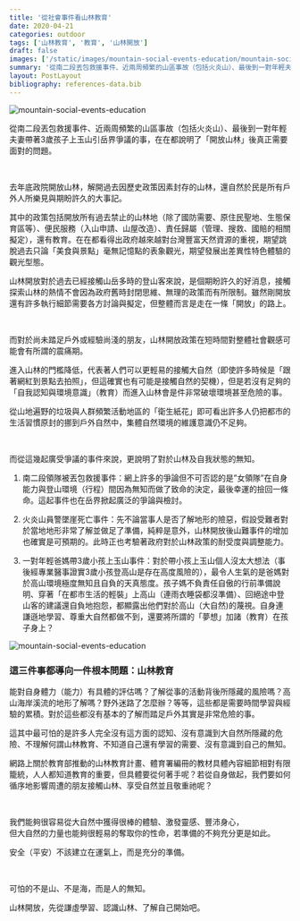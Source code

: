 ```yaml
---
title: '從社會事件看山林教育'
date: 2020-04-21
categories: outdoor
tags: ['山林教育', '教育', '山林開放']
draft: false
images: ['/static/images/mountain-social-events-education/mountain-social-events-education-1.jpeg']
summary: '從南二段丟包救援事件、近兩周頻繁的山區事故（包括火炎山）、最後到一對年輕夫妻帶著3歲孩子上玉山引岳界爭議的事，在在都說明了「開放山林」後真正需要面對的問題。'
layout: PostLayout
bibliography: references-data.bib
---
```


![mountain-social-events-education](/static/images/mountain-social-events-education/mountain-social-events-education-1.jpeg)

從南二段丟包救援事件、近兩周頻繁的山區事故（包括火炎山）、最後到一對年輕夫妻帶著3歲孩子上玉山引岳界爭議的事，在在都說明了「開放山林」後真正需要面對的問題。

<br/>

去年底政院開放山林，解開過去因歷史政策因素封存的山林，還自然於民是所有戶外人所樂見與期盼許久的大事記。

 

其中的政策包括開放所有過去禁止的山林地（除了國防需要、原住民聖地、生態保育區等）、便民服務（入山申請、山屋改造）、責任歸屬（管理、搜救、國賠的相關擬定），還有教育。在在都看得出政府越來越對台灣豐富天然資源的重視，期望跳脫過去只論「美食與景點」毫無記憶點的表象觀光，期望發展出差異性特色體驗的觀光型態。

 

山林開放對於過去已經接觸山岳多時的登山客來說，是個期盼許久的好消息，接觸探索山林的熱情不會因為政府舊時封閉思維、無理的政策而有所限制。雖然剛開放還有許多執行細節需要各方討論與擬定，但整體而言是走在一條「開放」的路上。

<br/>

而對於尚未踏足戶外或經驗尚淺的朋友，山林開放政策在短時間對整體社會觀感可能會有所謂的震痛期。

進入山林的門檻降低，代表著人們可以更輕易的接觸大自然（即使許多時候是「跟著網紅到景點去拍照」，但這確實也有可能是接觸自然的契機），但是若沒有足夠的「自我認知與環境意識」（教育）而進入山林會是件非常破壞環境甚至危險的事。

 

從山地遍野的垃圾與人群頻繁活動地區的「衛生紙花」即可看出許多人仍把都市的生活習慣原封的挪到戶外自然中，集體自然環境的維護意識仍不足夠。

 
<br/>


而從這幾起廣受爭議的事件來說，更說明了對於山林及自我狀態的無知。

1. 南二段領隊被丟包救援事件：網上許多的爭論但不可否認的是”女領隊”在自身能力與登山環境（行程）間因為無知而做了致命的決定，最後幸運的撿回一條命。這起事件也在岳界掀起廣泛的爭論與檢討。

 

2. 火炎山員警墜崖死亡事件：先不論當事人是否了解地形的險惡，假設受難者對於當地地形非常了解並做足了準備，純粹是意外，山林開放後山難事件的增加也確實是可預期的。此時正也考驗著政府對於山林政策的耐受度與調整能力。

 

3. 一對年輕爸媽帶3歲小孩上玉山事件：對於帶小孩上玉山個人沒太大想法（事後經專業醫事證實3歲小孩登高山是存在高度風險的），最令人生氣的是爸媽對於高山環境極度無知且自負的天真態度。孩子媽不負責任自傲的行前準備說明、穿著「在都市生活的輕裝」上高山（連雨衣睡袋都沒準備）、回絕途中登山客的建議還自負地抱怨，都顯露出他們對於高山（大自然)的蔑視。自身連謙遜地學習、尊重大自然都做不到，還要將所謂的「夢想」加諸（教育）在孩子身上？

 
![mountain-social-events-education](/static/images/mountain-social-events-education/mountain-social-events-education-2.jpeg)

 

### 這三件事都導向一件根本問題：山林教育

能對自身體力（能力）有具體的評估嗎？了解從事的活動背後所隱藏的風險嗎？高山海岸溪流的地形了解嗎？野外迷路了怎麼辦？等等，這些都是需要時間學習與經驗的累積。對於這些都沒有基本的了解而踏足戶外其實是非常危險的事。

 

這其中最可怕的是許多人完全沒有這方面的認知、沒有意識到大自然所隱藏的危險、不理解何謂山林教育、不知道自己還有學習的需要、沒有意識到自己的無知。

 

網路上關於教育部推動的山林教育計畫、體育署編冊的教材具體內容細節相對有限籠統，人人都知道教育的重要，但具體要從何著手呢？若從自身做起，我們要如何循序地影響周遭的朋友接觸山林、享受自然並且敬重祂呢？

 
<br/>
 

我們能夠很容易從大自然中獲得很棒的體驗、激發靈感、豐沛身心，  
但大自然的力量也能夠很輕易的奪取你的性命，若準備的不夠充分更是如此。

安全（平安）不該建立在運氣上，而是充分的準備。

<br/>

可怕的不是山、不是海，而是人的無知。

山林開放，先從謙虛學習、認識山林、了解自己開始吧。